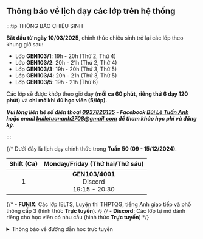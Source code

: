 ## Thông báo về lịch dạy các lớp trên hệ thống

:::tip THÔNG BÁO CHIÊU SINH

**Bắt đầu từ ngày 10/03/2025**, chính thức chiêu sinh trở lại các lớp theo khung giờ sau:

- Lớp **GEN103/1**: 19h - 20h (Thứ 2, Thứ 4)
- Lớp **GEN103/2**: 20h - 21h (Thứ 2, Thứ 4)
- Lớp **GEN103/3**: 19h - 20h (Thứ 3, Thứ 5)
- Lớp **GEN103/4**: 20h - 21h (Thứ 3, Thứ 5)
- Lớp **GEN103/5**: 19h - 21h (Thứ 6)

Các lớp sẽ được khớp theo giờ dạy (**mỗi ca 60 phút, riêng thứ 6 dạy 120 phút**) và **chỉ mở khi đủ học viên (5/lớp)**.

**_Vui lòng liên hệ số điện thoại [0937826135](tel:0937826135) - Facebook 
[Bùi Lê Tuấn Anh](https://www.facebook.com/buile.tuananh) hoặc email 
[builetuananh2708@gmail.com](mailto:builetuananh2708@gmail.com) để tham khảo học phí và đăng ký._**

:::

{/* Dưới đây là lịch dạy chính thức trong **Tuần 50 (09 - 15/12/2024)**.

| **Shift (Ca)** |      **Monday/Friday (Thứ hai/Thứ sáu)**      |
|:--------------:|:---------------------------------------------:|
|      **1**     | **GEN103/4001**<br/>Discord<br/>19:15 - 20:30 | */}

{/* - **FUNIX**: Các lớp IELTS, Luyện thi THPTQG, tiếng Anh giao tiếp và phổ thông cấp 3 (hình thức **Trực tuyến**). */}
{/* - **Discord**: Các lớp tự mở dành riêng cho học viên có nhu cầu (hình thức **Trực tuyến**) */}

<details>
<summary>Thông báo về đường dẫn học trực tuyến</summary>
<div>

**_Việc học trực tuyến sẽ được thực hiện qua hạ tầng online. Đường dẫn sẽ được cung cấp trong quá trình học. Người học
cũng có thể theo dõi các video bài giảng qua YouTube ở hai đường dẫn phía dưới._**

**_Trân trọng cảm ơn._**

</div>
</details>
